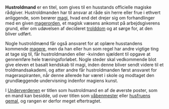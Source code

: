 {{title:Hustroldmand}}
{{author:Laura Holmegaard}}
{{timestamp:2010-01-13T15:10:01Z}}
{{copyright:Hustroldmand}}
'''Hustroldmand''' er en titel, som gives til en husstands officielle magiske rådgiver. Hustroldmanden har til ansvar at råde sin herre eller frue i ethvert anliggende, som berører [[magi]], hvad end det drejer sig om forhandlinger med en given [[magerorden]], et magisk væsens ankomst på arbejdsgiverens grund, eller om udøvelsen af decideret [[trolddom]] og at sørge for, at den bliver udført.

Nogle hustroldmænd får også ansvaret for at oplære husstandens kommende [[mager|magere]], men da han eller hun som regel har andre vigtige ting at tage sig til, får hustroldmanden eller -kvinden sjældent til opgave at gennemføre hele træningsforløbet. Nogle steder skal vedkommende blot give eleven et basalt kendskab til magi, inden denne bliver sendt videre til et troldmandsakademi, og atter andre får hustroldmanden først ansvaret for mageraspiranten, når denne allerede har været i skole og modtaget den grundlæggende undervisning indenfor magiens kunst.

I [[Underverdenen]] er titlen som hustroldmand en af de øverste poster, som en mand kan besidde, ud over titlen som [[våbenmester]] eller [[husfrue|husfruens]] [[gemal]], og rangen er derfor meget eftertragtet.